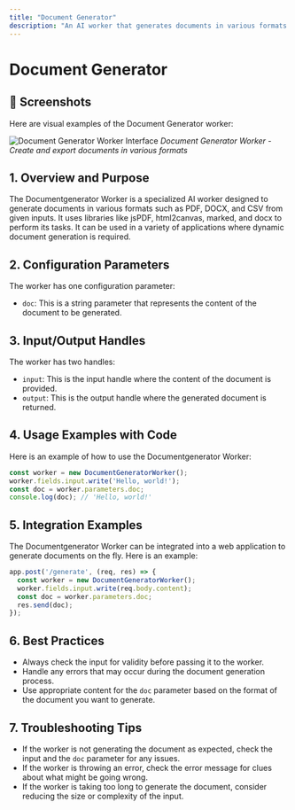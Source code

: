 ```yaml
---
title: "Document Generator"
description: "An AI worker that generates documents in various formats from given inputs."
---
```


# Document Generator

## 📸 Screenshots

Here are visual examples of the Document Generator worker:

![Document Generator Worker Interface](/images/screenshots/workers/documentgenerator.png)
*Document Generator Worker - Create and export documents in various formats*

## 1. Overview and Purpose

The Documentgenerator Worker is a specialized AI worker designed to generate documents in various formats such as PDF, DOCX, and CSV from given inputs. It uses libraries like jsPDF, html2canvas, marked, and docx to perform its tasks. It can be used in a variety of applications where dynamic document generation is required.

## 2. Configuration Parameters

The worker has one configuration parameter:

- `doc`: This is a string parameter that represents the content of the document to be generated.

## 3. Input/Output Handles

The worker has two handles:

- `input`: This is the input handle where the content of the document is provided.
- `output`: This is the output handle where the generated document is returned.

## 4. Usage Examples with Code

Here is an example of how to use the Documentgenerator Worker:

```javascript
const worker = new DocumentGeneratorWorker();
worker.fields.input.write('Hello, world!');
const doc = worker.parameters.doc;
console.log(doc); // 'Hello, world!'
```

## 5. Integration Examples

The Documentgenerator Worker can be integrated into a web application to generate documents on the fly. Here is an example:

```javascript
app.post('/generate', (req, res) => {
  const worker = new DocumentGeneratorWorker();
  worker.fields.input.write(req.body.content);
  const doc = worker.parameters.doc;
  res.send(doc);
});
```

## 6. Best Practices

- Always check the input for validity before passing it to the worker.
- Handle any errors that may occur during the document generation process.
- Use appropriate content for the `doc` parameter based on the format of the document you want to generate.

## 7. Troubleshooting Tips

- If the worker is not generating the document as expected, check the input and the `doc` parameter for any issues.
- If the worker is throwing an error, check the error message for clues about what might be going wrong.
- If the worker is taking too long to generate the document, consider reducing the size or complexity of the input.